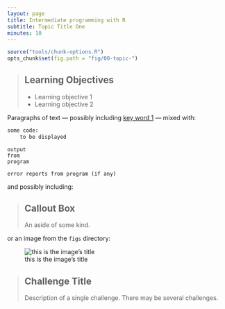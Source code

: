 ```yaml
---
layout: page
title: Intermediate programming with R
subtitle: Topic Title One
minutes: 10
---
```


```r
source("tools/chunk-options.R")
opts_chunk$set(fig.path = "fig/00-topic-")
```

> ## Learning Objectives {.objectives}
>
> * Learning objective 1
> * Learning objective 2

Paragraphs of text
--- possibly including [key word 1](reference.html#key-word-1) ---
mixed with:

~~~ {.python}
some code:
    to be displayed
~~~
~~~ {.output}
output
from
program
~~~
~~~ {.error}
error reports from program (if any)
~~~

and possibly including:

> ## Callout Box {.callout}
>
> An aside of some kind.

or an image from the `figs` directory:

![this is the image's title](fig/example.svg "this is the image's alt text")

> ## Challenge Title {.challenge}
>
> Description of a single challenge.
> There may be several challenges.
